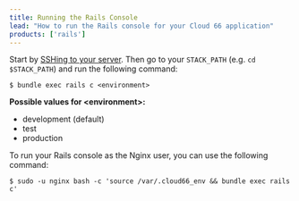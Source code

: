 ```yaml
---
title: Running the Rails Console
lead: "How to run the Rails console for your Cloud 66 application"
products: ['rails']
---
```


Start by [SSHing to your server](/:product/:version?/servers/ssh-to-server). Then go to your `STACK_PATH` (e.g. `cd $STACK_PATH`) and run the following command:

```shell
$ bundle exec rails c <environment>
```

**Possible values for \<environment\>:**

*   development (default)
*   test
*   production

To run your Rails console as the Nginx user, you can use the following command:

```shell
$ sudo -u nginx bash -c 'source /var/.cloud66_env && bundle exec rails c'
```

